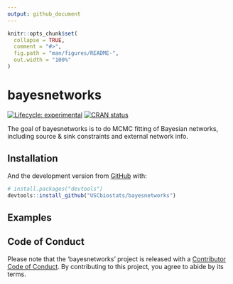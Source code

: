 ```yaml
---
output: github_document
---
```


<!-- README.md is generated from README.Rmd. Please edit that file -->

```r
knitr::opts_chunk$set(
  collapse = TRUE,
  comment = "#>",
  fig.path = "man/figures/README-",
  out.width = "100%"
)
```
# bayesnetworks

<!-- badges: start -->
[![Lifecycle: experimental](https://img.shields.io/badge/lifecycle-experimental-orange.svg)](https://www.tidyverse.org/lifecycle/#experimental)
[![CRAN status](https://www.r-pkg.org/badges/version/bayesnetworks)](https://cran.r-project.org/package=bayesnetworks)
<!-- badges: end -->

The goal of bayesnetworks is to do MCMC fitting of Bayesian networks, including source & sink constraints and external network info.

## Installation

<!--
You can install the released version of bayesnetworks from [CRAN](https://CRAN.R-project.org) with:

``` r
install.packages("bayesnetworks")
```
-->

And the development version from [GitHub](https://github.com/) with:

``` r
# install.packages("devtools")
devtools::install_github("USCbiostats/bayesnetworks")
```
## Examples

## Code of Conduct

Please note that the 'bayesnetworks' project is released with a [Contributor Code of Conduct](.github/CODE_OF_CONDUCT.md). By contributing to this project, you agree to abide by its terms.
